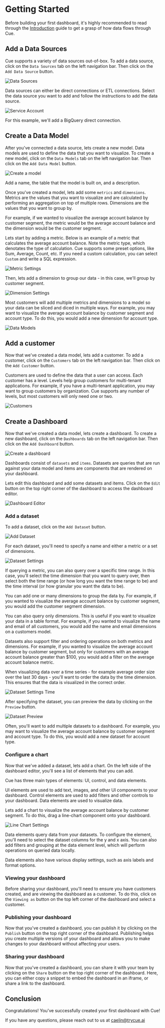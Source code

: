 # Getting Started
Before building your first dashboard, it's highly recommended to read through the [Introduction](/introduction) guide to get a grasp of how data flows through Cue.

## Add a Data Sources
Cue supports a variety of data sources out-of-box. To add a data source, click on the `Data Sources` tab on the left navigation bar. Then click on the `Add Data Source` button.

![Data Sources](/images/data-page/data-sources.png)

Data sources can either be direct connections or ETL connections. Select the data source you want to add and follow the instructions to add the data source.

![Service Account](/images/data-page/service-account.png)

For this example, we'll add a BigQuery direct connection.

## Create a Data Model

After you've connected a data source, lets create a new model. Data models are used to define the data that you want to visualize. To create a new model, click on the `Data Models` tab on the left navigation bar. Then click on the `Add Data Model` button.

![Create a model](/images/data-page/create-model.png)

Add a name, the table that the model is built on, and a description.

Once you've created a model, lets add some `metrics` and `dimensions`. Metrics are the values that you want to visualize and are calculated by performing an aggregation on top of multiple rows. Dimensions are the values that you want to group by.

For example, if we wanted to visualize the average account balance by customer segment, the metric would be the average account balance and the dimension would be the customer segment.

Lets start by adding a metric. Below is an example of a metric that calculates the average account balance. Note the metric type, which denotates the type of calculation. Cue supports some preset options, like Sum, Average, Count, etc. If you need a custom calculation, you can select `Custom` and write a SQL expression.

![Metric Settings](/images/data-page/metric-settings.png)

Then, lets add a dimension to group our data - in this case, we'll group by customer segment.

![Dimension Settings](/images/data-page/dimension-settings.png)

Most customers will add multiple metrics and dimensions to a model so your data can be sliced and diced in multiple ways. For example, you may want to visualize the average account balance by customer segment and account type. To do this, you would add a new dimension for account type.

![Data Models](/images/data-page/data-models.png)

## Add a customer

Now that we've created a data model, lets add a customer. To add a customer, click on the `Customers` tab on the left navigation bar. Then click on the `Add Customer` button.

Customers are used to define the data that a user can access. Each customer has a level. Levels help group customers for multi-tenant applications. For example, if you have a multi-tenant application, you may want to group customers by organization. Cue supports any number of levels, but most customers will only need one or two.

![Customers](/images/customers-page/customers.png)

## Create a Dashboard

Now that we've created a data model, lets create a dashboard. To create a new dashboard, click on the `Dashboards` tab on the left navigation bar. Then click on the `Add Dashboard` button.

![Create a dashboard](/images/dashboard-page/dashboard-empty.png)

Dashboards consist of `datasets` and `items`. Datasets are queries that are run against your data model and items are components that are rendered on your dashboard.

Lets edit this dashboard and add some datasets and items. Click on the `Edit` button on the top right corner of the dashboard to access the dashboard editor.

![Dashboard Editor](/images/dashboard-page/dashboard-editor.png)

### Add a dataset

To add a dataset, click on the `Add Dataset` button.

![Add Dataset](/images/dashboard-page/add-dataset.png)

For each dataset, you'll need to specify a name and either a metric or a set of dimensions.

![Dataset Settings](/images/dashboard-page/dataset.png)

If querying a metric, you can also query over a specific time range. In this case, you'll select the time dimension that you want to query over, then select both the time range (or how long you want the time range to be) and the time interval (or how granular you want the data to be).

You can add one or many dimensions to group the data by. For example, if you wanted to visualize the average account balance by customer segment, you would add the customer segment dimension.

You can also query only dimensions. This is useful if you want to visualize your data in a table format. For example, if you wanted to visualize the name and email of all customers, you would add the name and email dimensions on a customers model.

Datasets also support filter and ordering operations on both metrics and dimensions. For example, if you wanted to visualize the average account balance by customer segment, but only for customers with an average account balance greater than $100, you would add a filter on the average account balance metric.

When visualizing data over a time series - for example average order size over the last 30 days - you'll want to order the data by the time dimension. This ensures that the data is visualized in the correct order.

![Dataset Settings Time](/images/dashboard-page/dataset-settings-time.png)

After specifying the dataset, you can preview the data by clicking on the `Preview` button.

![Dataset Preview](/images/dashboard-page/dataset-preview.png)

Often, you'll want to add multiple datasets to a dashboard. For example, you may want to visualize the average account balance by customer segment and account type. To do this, you would add a new dataset for account type.

### Configure a chart

Now that we've added a dataset, lets add a chart. On the left side of the dashboard editor, you'll see a list of elements that you can add.

Cue has three main types of elements: UI, control, and data elements.

UI elements are used to add text, images, and other UI components to your dashboard. Control elements are used to add filters and other controls to your dashboard. Data elements are used to visualize data.

Lets add a chart to visualize the average account balance by customer segment. To do this, drag a line-chart component onto your dashboard.

![Line Chart Settings](/images/dashboard-page/line-chart-settings.png)

Data elements query data from your datasets. To configure the element, you'll need to select the dataset columns for the y and x axis. You can also add filters and grouping at the data element level, which will perform operations on queried data locally.

Data elements also have various display settings, such as axis labels and format options.


### Viewing your dashboard

Before sharing your dashboard, you'll need to ensure you have customers created, and are viewing the dashboard as a customer. To do this, click on the `Viewing as` button on the top left corner of the dashboard and select a customer.

### Publishing your dashboard

Now that you've created a dashboard, you can publish it by clicking on the `Publish` button on the top right corner of the dashboard. Publishing helps you create multiple versions of your dashboard and allows you to make changes to your dashboard without affecting your users.

### Sharing your dashboard

Now that you've created a dashboard, you can share it with your team by clicking on the `Share` button on the top right corner of the dashboard. Here, you can either copy a snippet to embed the dashboard in an iframe, or share a link to the dashboard.

## Conclusion

Congratulations! You've successfully created your first dashboard with Cue!

If you have any questions, please reach out to us at [caelin@trycue.ai](mailto:caelin@trycue.ai)
